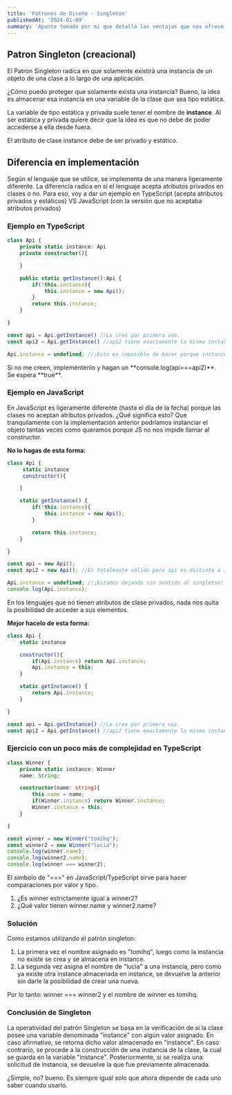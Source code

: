 ```yaml
---
title: 'Patrones de Diseño - Singleton'
publishedAt: '2024-01-09'
summary: 'Apunte tomado por mí que detalla las ventajas que nos ofrece el Patrón de Diseño creacional Singleton'
---
```


## Patron Singleton (creacional)
El Patron Singleton radica en que solamente existirá una instancia de un objeto de una clase a lo largo de una aplicación.

¿Cómo puedo proteger que solamente exista una instancia?
Bueno, la idea es almacenar esa instancia en una variable de la clase que sea tipo estática.

La variable de tipo estática y privada suele tener el nombre de **instance**. 
Al ser estática y privada quiere decir que la idea es que no debe de poder accederse a ella desde fuera.

<Callout emoji="⚠️">
El atributo de clase instance debe de ser privado y estático.
</Callout>

## Diferencia en implementación
Según el lenguaje que se utilice, se implementa de una manera ligeramente diferente. La diferencia radica en sí el lenguaje acepta atributos privados en clases o no. Para eso, voy a dar un ejemplo en TypeScript (acepta atributos privados y estáticos) VS JavaScript (con la versión que no aceptaba atributos privados)

### Ejemplo en TypeScript
```ts
class Api {
    private static instance: Api
    private constructor(){

    }

    public static getInstance():Api {
        if(!this.instance){
            this.instance = new Api();
        }
        return this.instance;
    }

}

const api = Api.getInstance() //La crea por primera vez.
const api2 = Api.getInstance() //api2 tiene exactamente la misma instancia que api.

Api.instance = undefined; //¡Esto es imposible de hacer porque instance es privado.
```

<Callout emoji="😀">
Si no me creen, impleméntenlo y hagan un **console.log(api===api2)**. Se espera **true**.
</Callout>


### Ejemplo en JavaScript
En JavaScript es ligeramente diferente (hasta el día de la fecha) porque las clases no aceptan atributos privados. ¿Qué significa esto? Que tranquilamente con la implementación anterior podríamos instanciar el objeto tantas veces como queramos porque JS no nos impide llamar al constructor.

**No lo hagas de esta forma:**
```js
class Api {
     static instance
     constructor(){

    }

    static getInstance() {
        if(!this.instance){
            this.instance = new Api();
        }

        return this.instance;
    }

}

const api = new Api();
const api2 = new Api(); //Es totalmente válido pero api es distinto a api2

Api.instance = undefined; //¡Estamos dejando sin sentido al singleton!.
console.log(Api.instance);
```

<Callout emoji="💡">
En los lenguajes que no tienen atributos de clase privados, nada nos quita la posibilidad de acceder a sus elementos.
</Callout>

**Mejor hacelo de esta forma:**
```js
class Api {
    static instance

    constructor(){
        if(Api.instance) return Api.instance;
        Api.instance = this;
    }

    static getInstance() {
        return Api.instance;
    }

}

const api = Api.getInstance() //La crea por primera vez.
const api2 = Api.getInstance() //api2 tiene exactamente la misma instancia que api.;

```

### Ejercicio con un poco más de complejidad en TypeScript
```ts
class Winner {
    private static instance: Winner
    name: String; 

    constructor(name: string){
        this.name = name;
        if(Winner.instance) return Winner.instance;
        Winner.instance = this;
    }

}

const winner = new Winner("tomihq"); 
const winner2 = new Winner("lucia"); 
console.log(winner.name);
console.log(winner2.name);
console.log(winner === winner2);
```

<Callout emoji="💡">
El símbolo de "===" en JavaScript/TypeScript sirve para hacer comparaciones por valor y tipo.
</Callout>

1. ¿Es winner estrictamente igual a winner2? 
2. ¿Qué valor tienen winner.name y winner2.name?

### Solución
Como estamos utilizando el patrón singleton: 
1. La primera vez el nombre asignado es "tomihq", luego como la instancia no existe se crea y se almacena en instance. 
2. La segunda vez asigna el nombre de "lucia" a una instancia, pero como ya existe otra instance almacenada en instance, se devuelve la anterior sin darle la posibilidad de crear una nueva.

Por lo tanto: winner === winner2 y el nombre de winner es tomihq.

### Conclusión de Singleton 
La operatividad del patrón Singleton se basa en la verificación de si la clase posee una variable denominada "instance" con algún valor asignado. En caso afirmativo, se retorna dicho valor almacenado en "instance". En caso contrario, se procede a la construcción de una instancia de la clase, la cual se guarda en la variable "instance". Posteriormente, si se realiza una solicitud de instancia, se devuelve la que fue previamente almacenada.

¿Simple, no? bueno. Es siempre igual solo que ahora depende de cada uno saber cuando usarlo. 


